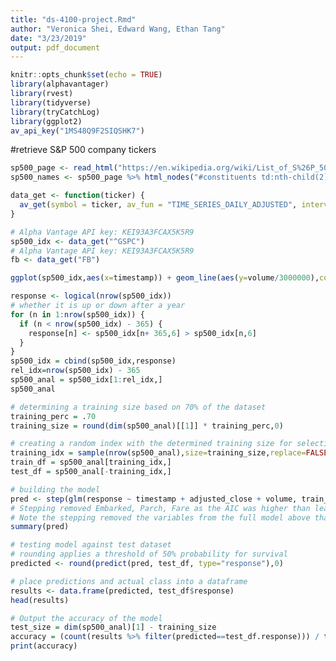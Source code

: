```yaml
---
title: "ds-4100-project.Rmd"
author: "Veronica Shei, Edward Wang, Ethan Tang"
date: "3/23/2019"
output: pdf_document
---
```


```r
knitr::opts_chunk$set(echo = TRUE)
library(alphavantager)
library(rvest)
library(tidyverse)
library(tryCatchLog)
library(ggplot2)
av_api_key("1MS48Q9F2SIQSHK7")
```

#retrieve S&P 500 company tickers
```r
sp500_page <- read_html("https://en.wikipedia.org/wiki/List_of_S%26P_500_companies")
sp500_names <- sp500_page %>% html_nodes("#constituents td:nth-child(2)") %>% html_text()
```

```r
data_get <- function(ticker) {
  av_get(symbol = ticker, av_fun = "TIME_SERIES_DAILY_ADJUSTED", interval = "60min", outputsize = "full")
}
```

```r
# Alpha Vantage API key: KEI93A3FCAX5K5R9
sp500_idx <- data_get("^GSPC")
# Alpha Vantage API key: KEI93A3FCAX5K5R9
fb <- data_get("FB")
```

```r
ggplot(sp500_idx,aes(x=timestamp)) + geom_line(aes(y=volume/3000000),color="Red") + scale_y_continuous(sec.axis = sec_axis(~.*3000000, name = "Volume")) + geom_line(aes(y=adjusted_close)) + geom_smooth(aes(y=adjusted_close),method='lm')
```

```r
response <- logical(nrow(sp500_idx))
# whether it is up or down after a year
for (n in 1:nrow(sp500_idx)) {
  if (n < nrow(sp500_idx) - 365) {
    response[n] <- sp500_idx[n+ 365,6] > sp500_idx[n,6]
  }
}
sp500_idx = cbind(sp500_idx,response)
rel_idx=nrow(sp500_idx) - 365
sp500_anal = sp500_idx[1:rel_idx,]
sp500_anal
```

```r
# determining a training size based on 70% of the dataset
training_perc = .70
training_size = round(dim(sp500_anal)[[1]] * training_perc,0)

# creating a random index with the determined training size for selecting the training/testing set
training_idx = sample(nrow(sp500_anal),size=training_size,replace=FALSE)
train_df = sp500_anal[training_idx,]
test_df = sp500_anal[-training_idx,]

# building the model
pred <- step(glm(response ~ timestamp + adjusted_close + volume, train_df, family=binomial), direction="both")
# Stepping removed Embarked, Parch, Fare as the AIC was higher than leaving them in the model
# Note the stepping removed the variables from the full model above that were above a .05 p-value
summary(pred)
```

```r
# testing model against test dataset
# rounding applies a threshold of 50% probability for survival
predicted <- round(predict(pred, test_df, type="response"),0)

# place predictions and actual class into a dataframe
results <- data.frame(predicted, test_df$response)
head(results)

# Output the accuracy of the model
test_size = dim(sp500_anal)[1] - training_size
accuracy = (count(results %>% filter(predicted==test_df.response))) / test_size
print(accuracy)
```

